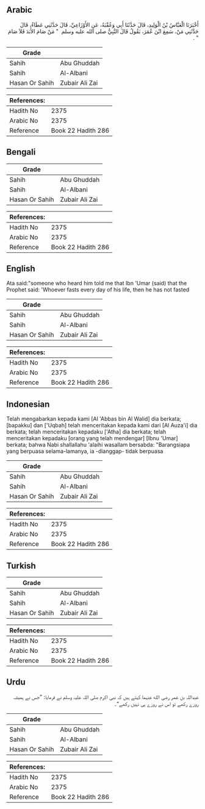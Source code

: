 ## Arabic


<div dir="rtl" lang="ar" style={{fontSize:'larger',backgroundColor:'#f8f9fa',padding:20}}>
أَخْبَرَنَا الْعَبَّاسُ بْنُ الْوَلِيدِ، قَالَ حَدَّثَنَا أَبِي وَعُقْبَةُ، عَنِ الأَوْزَاعِيِّ، قَالَ حَدَّثَنِي عَطَاءٌ، قَالَ حَدَّثَنِي مَنْ، سَمِعَ ابْنَ عُمَرَ، يَقُولُ قَالَ النَّبِيُّ صلى الله عليه وسلم ‏ "‏ مَنْ صَامَ الأَبَدَ فَلاَ صَامَ ‏"‏ ‏.‏
</div>
<div style={{backgroundColor:'#f8f9fa',padding:20, marginBottom: 10}}><table> <thead> <tr> <th>Grade</th> <th></th> </tr> </thead> <tbody> <tr><td>Sahih</td><td>Abu Ghuddah</td></tr><tr><td>Sahih</td><td>Al-Albani</td></tr><tr><td>Hasan Or Sahih</td><td>Zubair Ali Zai</td></tr></tbody></table><table> <thead> <tr> <th>References:</th> <th></th> </tr> </thead> <tbody><tr><td>Hadith No</td><td>2375</td></tr><tr><td>Arabic No</td><td>2375</td></tr><tr><td>Reference</td><td>Book 22 Hadith 286</td></tr></tbody></table></div>

## Bengali


<div dir="ltr" lang="bn" style={{fontSize:'larger',backgroundColor:'#f8f9fa',padding:20}}>

</div>
<div style={{backgroundColor:'#f8f9fa',padding:20, marginBottom: 10}}><table> <thead> <tr> <th>Grade</th> <th></th> </tr> </thead> <tbody> <tr><td>Sahih</td><td>Abu Ghuddah</td></tr><tr><td>Sahih</td><td>Al-Albani</td></tr><tr><td>Hasan Or Sahih</td><td>Zubair Ali Zai</td></tr></tbody></table><table> <thead> <tr> <th>References:</th> <th></th> </tr> </thead> <tbody><tr><td>Hadith No</td><td>2375</td></tr><tr><td>Arabic No</td><td>2375</td></tr><tr><td>Reference</td><td>Book 22 Hadith 286</td></tr></tbody></table></div>

## English


<div dir="ltr" lang="en" style={{fontSize:'larger',backgroundColor:'#f8f9fa',padding:20}}>
Ata said:"someone who heard him told me that Ibn 'Umar (said) that the Prophet said: 'Whoever fasts every day of his life, then he has not fasted
</div>
<div style={{backgroundColor:'#f8f9fa',padding:20, marginBottom: 10}}><table> <thead> <tr> <th>Grade</th> <th></th> </tr> </thead> <tbody> <tr><td>Sahih</td><td>Abu Ghuddah</td></tr><tr><td>Sahih</td><td>Al-Albani</td></tr><tr><td>Hasan Or Sahih</td><td>Zubair Ali Zai</td></tr></tbody></table><table> <thead> <tr> <th>References:</th> <th></th> </tr> </thead> <tbody><tr><td>Hadith No</td><td>2375</td></tr><tr><td>Arabic No</td><td>2375</td></tr><tr><td>Reference</td><td>Book 22 Hadith 286</td></tr></tbody></table></div>

## Indonesian


<div dir="ltr" lang="id" style={{fontSize:'larger',backgroundColor:'#f8f9fa',padding:20}}>
Telah mengabarkan kepada kami [Al 'Abbas bin Al Walid] dia berkata; [bapakku] dan ['Uqbah] telah menceritakan kepada kami dari [Al Auza'i] dia berkata; telah menceritakan kepadaku ['Atha] dia berkata; telah menceritakan kepadaku [orang yang telah mendengar] [Ibnu 'Umar] berkata; bahwa Nabi shallallahu 'alaihi wasallam bersabda: "Barangsiapa yang berpuasa selama-lamanya, ia -dianggap- tidak berpuasa
</div>
<div style={{backgroundColor:'#f8f9fa',padding:20, marginBottom: 10}}><table> <thead> <tr> <th>Grade</th> <th></th> </tr> </thead> <tbody> <tr><td>Sahih</td><td>Abu Ghuddah</td></tr><tr><td>Sahih</td><td>Al-Albani</td></tr><tr><td>Hasan Or Sahih</td><td>Zubair Ali Zai</td></tr></tbody></table><table> <thead> <tr> <th>References:</th> <th></th> </tr> </thead> <tbody><tr><td>Hadith No</td><td>2375</td></tr><tr><td>Arabic No</td><td>2375</td></tr><tr><td>Reference</td><td>Book 22 Hadith 286</td></tr></tbody></table></div>

## Turkish


<div dir="ltr" lang="tr" style={{fontSize:'larger',backgroundColor:'#f8f9fa',padding:20}}>

</div>
<div style={{backgroundColor:'#f8f9fa',padding:20, marginBottom: 10}}><table> <thead> <tr> <th>Grade</th> <th></th> </tr> </thead> <tbody> <tr><td>Sahih</td><td>Abu Ghuddah</td></tr><tr><td>Sahih</td><td>Al-Albani</td></tr><tr><td>Hasan Or Sahih</td><td>Zubair Ali Zai</td></tr></tbody></table><table> <thead> <tr> <th>References:</th> <th></th> </tr> </thead> <tbody><tr><td>Hadith No</td><td>2375</td></tr><tr><td>Arabic No</td><td>2375</td></tr><tr><td>Reference</td><td>Book 22 Hadith 286</td></tr></tbody></table></div>

## Urdu


<div dir="rtl" lang="ur" style={{fontSize:'larger',backgroundColor:'#f8f9fa',padding:20}}>
عبداللہ بن عمر رضی الله عنہما کہتے ہیں کہ نبی اکرم صلی اللہ علیہ وسلم نے فرمایا: ”جس نے ہمیشہ روزے رکھے تو اس نے روزے ہی نہیں رکھے“۔
</div>
<div style={{backgroundColor:'#f8f9fa',padding:20, marginBottom: 10}}><table> <thead> <tr> <th>Grade</th> <th></th> </tr> </thead> <tbody> <tr><td>Sahih</td><td>Abu Ghuddah</td></tr><tr><td>Sahih</td><td>Al-Albani</td></tr><tr><td>Hasan Or Sahih</td><td>Zubair Ali Zai</td></tr></tbody></table><table> <thead> <tr> <th>References:</th> <th></th> </tr> </thead> <tbody><tr><td>Hadith No</td><td>2375</td></tr><tr><td>Arabic No</td><td>2375</td></tr><tr><td>Reference</td><td>Book 22 Hadith 286</td></tr></tbody></table></div>